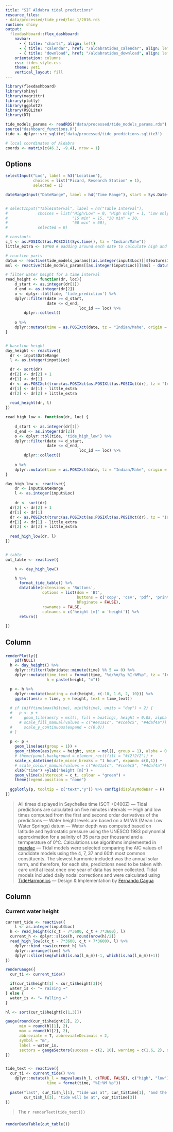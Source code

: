 ```yaml
---
title: "SIF Aldabra tidal predictions"
resource_files:
- data/processed/tide_pred/loc_1/2016.rds
runtime: shiny
output:
  flexdashboard::flex_dashboard:
    navbar:
      - { title: "charts", align: left}
      - { title: "calendar", href: "/aldabratides_calendar", align: left }
      - { title: "download", href: "/aldabratides_download", align: left }
    orientation: columns
    css: tides_style.css
    theme: yeti
    vertical_layout: fill
---
```


```r
library(flexdashboard)
library(shiny)
library(magrittr)
library(plotly)
library(ggplot2)
library(RSQLite)
library(DT)

tide_models_params <- readRDS("data/processed/tide_models_params.rds")
source("dashboard_functions.R")
tide <- dplyr::src_sqlite('data/processed/tide_predictions.sqlite3')

# local coordinates of Aldabra
coords <- matrix(c(46.3, -9.4), nrow = 1)
```

Options {.sidebar}
-----------------------------------------------------------------------

```r
selectInput("Loc", label = h3("Location"), 
            choices = list("Picard, Research Station" = 1), 
            selected = 1)

dateRangeInput("DateRange", label = h4("Time Range"), start = Sys.Date(), end = Sys.Date(), min = NULL, max = NULL, format = "d MM", startview = "month", weekstart = 0, language = "en", separator = " to ")


# selectInput("TableInterval", label = h4("Table Interval"), 
#             choices = list("High/Low" = 0, "High only" = 1, "Low only" = -1, 
#                            "15 min" = 15, "30 min" = 30,
#                            "60 min" = 60), 
#             selected = 0)

```

```r
# constants
c_t <- as.POSIXct(as.POSIXlt(Sys.time(), tz = "Indian/Mahe"))
little_extra <- 10*60 # padding around each date to calculate high and low tides

# reactive parts
datum <- reactive(tide_models_params[[as.integer(input$Loc)]]$features1[1])
msl <- reactive(tide_models_params[[as.integer(input$Loc)]]$msl - datum())

# filter water height for a time interval
read_height <- function(dr, loc){
	d_start <- as.integer(dr[1])
	d_end <- as.integer(dr[2])
	o <- dplyr::tbl(tide, 'tide_prediction') %>%
    dplyr::filter(date >= d_start,
                  date <= d_end, 
    							loc_id == loc) %>%
		dplyr::collect()
	
	o %>%
    dplyr::mutate(time = as.POSIXct(date, tz = "Indian/Mahe", origin = "1970-01-01"))
}


# baseline height
day_height <- reactive({
  dr <- input$DateRange
  l <- as.integer(input$Loc)

  dr <- sort(dr)
  dr[2] <- dr[2] + 1
  dr[1] <- dr[1]
  dr <- as.POSIXct(trunc(as.POSIXct(as.POSIXlt(as.POSIXct(dr), tz = "Indian/Mahe")), "days"))
  dr[1] <- dr[1] - little_extra
  dr[2] <- dr[2] + little_extra
  
  read_height(dr, l)
})

read_high_low <- function(dr, loc) {
	
	d_start <- as.integer(dr[1])
	d_end <- as.integer(dr[2])
	o <- dplyr::tbl(tide, 'tide_high_low') %>%
    dplyr::filter(date >= d_start,
                  date <= d_end, 
    							loc_id == loc) %>%
		dplyr::collect()
	
	o %>%
    dplyr::mutate(time = as.POSIXct(date, tz = "Indian/Mahe", origin = "1970-01-01"))
}

day_high_low <- reactive({
	dr <- input$DateRange
	l <- as.integer(input$Loc)
	
	dr <- sort(dr)
  dr[2] <- dr[2] + 1
  dr[1] <- dr[1]
  dr <- as.POSIXct(trunc(as.POSIXct(as.POSIXlt(as.POSIXct(dr), tz = "Indian/Mahe")), "days"))
  dr[1] <- dr[1] - little_extra
  dr[2] <- dr[2] + little_extra
  
  read_high_low(dr, l)
})


# table
out_table <- reactive({

    h <- day_high_low()

    h %>% 
      format_tide_table() %>%
      datatable(extensions = 'Buttons',
                options = list(dom = 'Bt',
                               buttons = c('copy', 'csv', 'pdf', 'print'),
                               bPaginate = FALSE), 
                rownames = FALSE,
                colnames = c('height [m]' = 'height')) %>%
      return()
  
})

```



Column {data-width=650}
-----------------------------------------------------------------------

###

```r
renderPlotly({
	pdf(NULL)
  h <- day_height() %>%
  	dplyr::filter(lubridate::minute(time) %% 5 == 0) %>%
    dplyr::mutate(time_text = format(time, "%d/%m/%y %I:%M%p", tz = "Indian/Mahe"),
                  h = paste(height, "m"))

  p <- h %>%
    dplyr::mutate(boating = cut(height, c(-10, 1.6, 2, 10))) %>%
    ggplot(aes(x = time, y = height, text = time_text))
  
  # if (difftime(max(h$time), min(h$time), units = "day") < 2) {
  #   p <- p + 
  #     geom_tile(aes(y = msl(), fill = boating), height = 0.05, alpha = 0.75) +
      # scale_fill_manual(values = c("#e41a1c", "#ccebc5", "#4daf4a")) +
  #     scale_y_continuous(expand = c(0,0)) 
  # }
  
  p <- p +
    geom_line(aes(group = 1)) +
    geom_ribbon(aes(ymax = height, ymin = msl(), group = 1), alpha = 0.5, fill = "#DAE8EC") + theme_bw() +
    # theme(panel.background = element_rect(fill = "#f2f2f2")) +
    scale_x_datetime(date_minor_breaks = "1 hour", expand= c(0,1)) +  
    # scale_colour_manual(values = c("#e41a1c", "#ccebc5", "#4daf4a")) +
    xlab("time") +ylab("height [m]") +
    geom_vline(xintercept = c_t, colour = "green") +
    theme(legend.position = "none")
  
  ggplotly(p, tooltip = c("text","y")) %>% config(displayModeBar = F)
})
```


> All times displayed in Seychelles time (SCT +0400Z) — Tidal predictions are calculated on five minutes intervals — High and low times computed from the first and second order derivatives of the predictions — Water height levels are based on a MLWS (Mean Low Water Springs) datum — Water depth was computed based on latitude and hydrostatic pressure using the UNESCO 1983 polynomial approximation for a salinity of 35 parts per thousand and a termperature of 0°C. Calculations use algorithms implemented in   [marelac](https://cran.r-project.org/web/packages/marelac/index.html) — Tidal models were selected comparing the AIC values of candidate models using the  4, 7, 37 and 60th most common constituents. The slowest harmonic included was the annual solar term, and  therefore, for each site, predictions need to be taken with care until at least once one year of data has been collected. Tidal models included daily nodal corrections and were calculated using  [TideHarmonics](https://cran.r-project.org/web/packages/TideHarmonics/index.html) — Design & Implementation by [Fernando Cagua](mailto:fernando@cagua.co)


Column {data-width=350}
-----------------------------------------------------------------------

### Current water height

```r

current_tide <- reactive({
	l <- as.integer(input$Loc)
  h <- read_height(c(c_t - 7*3600, c_t + 7*3600), l)
  current_h <- dplyr::slice(h, round(nrow(h)/2))
  read_high_low(c(c_t - 7*3600, c_t + 7*3600), l) %>%
    dplyr::bind_rows(current_h) %>%
    dplyr::arrange(time) %>%
    dplyr::slice(seq(which(is.na(l_m_m))-1, which(is.na(l_m_m))+1))
})

renderGauge({
  cur_ti <- current_tide()

  if(cur_ti$height[1] < cur_ti$height[3]){
  water_is <- "→ raising →"
} else {
  water_is <- "← falling ←" 
}

hl <- sort(cur_ti$height[c(1,3)])

gauge(round(cur_ti$height[2], 2), 
      min = round(hl[1], 2), 
      max = round(hl[2], 2),
      abbreviate = T, abbreviateDecimals = 2, 
      symbol = "m", 
      label = water_is,
      sectors = gaugeSectors(success = c(2, 10), warning = c(1.6, 2), danger = c(-10, 1.6), colors = c("#78B976", "#D0E7CB", "#E04E5A")))
})


tide_text <- reactive({
  cur_ti <- current_tide() %>%
    dplyr::mutate(h_l = mapvalues(h_l, c(TRUE, FALSE), c("high", "low")),
                  time = format(time, "%I:%M %p"))
  
  paste("last", cur_ti$h_l[1], "tide was at", cur_ti$time[1], "and the next",
        cur_ti$h_l[3], "tide will be at", cur_ti$time[3])
})
```

> The `r renderText(tide_text())`

###

```r
renderDataTable(out_table())
```
